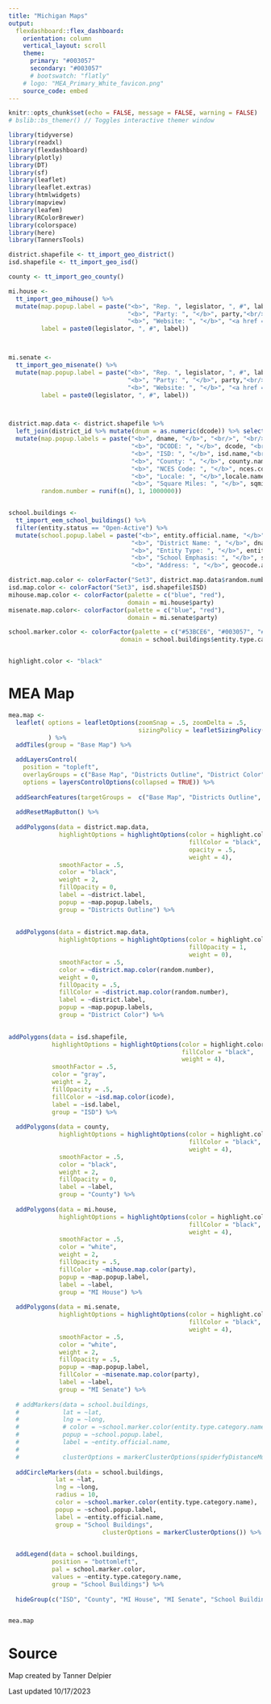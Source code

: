 ```yaml
---
title: "Michigan Maps"
output: 
  flexdashboard::flex_dashboard:
    orientation: column
    vertical_layout: scroll
    theme:
      primary: "#003057"
      secondary: "#003057"
      # bootswatch: "flatly"
    # logo: "MEA_Primary_White_favicon.png"
    source_code: embed
---
```




```r
knitr::opts_chunk$set(echo = FALSE, message = FALSE, warning = FALSE)
# bslib::bs_themer() // Toggles interactive themer window
```



```r

library(tidyverse)
library(readxl)
library(flexdashboard)
library(plotly)
library(DT)
library(sf)
library(leaflet)
library(leaflet.extras)
library(htmlwidgets)
library(mapview)
library(leafem)
library(RColorBrewer)
library(colorspace)
library(here)
library(TannersTools)

```

```r

district.shapefile <- tt_import_geo_district()
isd.shapefile <- tt_import_geo_isd()

county <- tt_import_geo_county()

mi.house <- 
  tt_import_geo_mihouse() %>% 
  mutate(map.popup.label = paste("<b>", "Rep. ", legislator, ", #", label, "</b>", "<br/>", 
                                 "<b>", "Party: ", "</b>", party,"<br/>",
                                 "<b>", "Website: ", "</b>", "<a href = \"", url, "\">", "click here", "</a>","<br/>"),
         label = paste0(legislator, ", #", label))



mi.senate <- 
  tt_import_geo_misenate() %>% 
  mutate(map.popup.label = paste("<b>", "Rep. ", legislator, ", #", label, "</b>", "<br/>", 
                                 "<b>", "Party: ", "</b>", party,"<br/>",
                                 "<b>", "Website: ", "</b>", "<a href = \"", url, "\">", "click here", "</a>","<br/>"),
         label = paste0(legislator, ", #", label))



district.map.data <- district.shapefile %>% 
  left_join(district_id %>% mutate(dnum = as.numeric(dcode)) %>% select(-dcode, -district.label), by = "dnum") %>% 
  mutate(map.popup.labels = paste("<b>", dname, "</b>", "<br/>", "<br/>",
                                  "<b>", "DCODE: ", "</b>", dcode, "<br/>",
                                  "<b>", "ISD: ", "</b>", isd.name,"<br/>",
                                  "<b>", "County: ", "</b>", county.name,"<br/>",
                                  "<b>", "NCES Code: ", "</b>", nces.code,"<br/>",
                                  "<b>", "Locale: ", "</b>",locale.name,"<br/>",
                                  "<b>", "Square Miles: ", "</b>", sqmiles),
         random.number = runif(n(), 1, 1000000))


school.buildings <- 
  tt_import_eem_school_buildings() %>% 
  filter(entity.status == "Open-Active") %>% 
  mutate(school.popup.label = paste("<b>", entity.official.name, "</b>", "<br/>", "<br/>",
                                  "<b>", "District Name: ", "</b>", dname, "<br/>",
                                  "<b>", "Entity Type: ", "</b>", entity.type.category.name,"<br/>",
                                  "<b>", "School Emphasis: ", "</b>", school.emphasis,"<br/>",
                                  "<b>", "Address: ", "</b>", geocode.address))


```


```r

district.map.color <- colorFactor("Set3", district.map.data$random.number) 
isd.map.color <- colorFactor("Set3", isd.shapefile$ISD) 
mihouse.map.color <- colorFactor(palette = c("blue", "red"),
                                 domain = mi.house$party)
misenate.map.color<- colorFactor(palette = c("blue", "red"),
                                 domain = mi.senate$party)

school.marker.color <- colorFactor(palette = c("#53BCE6", "#003057", "#D1608E", "#C2002F", "#F6BA47"),
                               domain = school.buildings$entity.type.category.name)


highlight.color <- "black"

```


# MEA Map
```r


mea.map <- 
  leaflet( options = leafletOptions(zoomSnap = .5, zoomDelta = .5, 
                                    sizingPolicy = leafletSizingPolicy(defaultWidth = "80%")),
           ) %>% 
  addTiles(group = "Base Map") %>% 

  addLayersControl(
    position = "topleft",
    overlayGroups = c("Base Map", "Districts Outline", "District Color", "ISD", "School Buildings", "County", "MI House", "MI Senate"),
    options = layersControlOptions(collapsed = TRUE)) %>%
  
  addSearchFeatures(targetGroups =  c("Base Map", "Districts Outline", "ISD", "County", "MI House", "MI Senate"), searchFeaturesOptions(zoom = 10)) %>% 
  
  addResetMapButton() %>%
  
  addPolygons(data = district.map.data,
              highlightOptions = highlightOptions(color = highlight.color, 
                                                  fillColor = "black",
                                                  opacity = .5, 
                                                  weight = 4),
              smoothFactor = .5,
              color = "black",
              weight = 2,
              fillOpacity = 0,
              label = ~district.label,
              popup = ~map.popup.labels,
              group = "Districts Outline") %>% 
 
  
  addPolygons(data = district.map.data,
              highlightOptions = highlightOptions(color = highlight.color, 
                                                  fillOpacity = 1, 
                                                  weight = 0),
              smoothFactor = .5,
              color = ~district.map.color(random.number),
              weight = 0,
              fillOpacity = .5,
              fillColor = ~district.map.color(random.number),
              label = ~district.label,
              popup = ~map.popup.labels,
              group = "District Color") %>% 
  

addPolygons(data = isd.shapefile,
            highlightOptions = highlightOptions(color = highlight.color, 
                                                fillColor = "black", 
                                                weight = 4),
            smoothFactor = .5,
            color = "gray",
            weight = 2,
            fillOpacity = .5,
            fillColor = ~isd.map.color(icode),
            label = ~isd.label,
            group = "ISD") %>% 
  
  addPolygons(data = county,
              highlightOptions = highlightOptions(color = highlight.color, 
                                                  fillColor = "black", 
                                                  weight = 4),
              smoothFactor = .5,
              color = "black",
              weight = 2,
              fillOpacity = 0,
              label = ~label,
              group = "County") %>% 
  
  addPolygons(data = mi.house,
              highlightOptions = highlightOptions(color = highlight.color, 
                                                  fillColor = "black", 
                                                  weight = 4),
              smoothFactor = .5,
              color = "white",
              weight = 2,
              fillOpacity = .5,
              fillColor = ~mihouse.map.color(party),
              popup = ~map.popup.label,
              label = ~label,
              group = "MI House") %>% 
  
  addPolygons(data = mi.senate,
              highlightOptions = highlightOptions(color = highlight.color, 
                                                  fillColor = "black", 
                                                  weight = 4),
              smoothFactor = .5,
              color = "white",
              weight = 2,
              fillOpacity = .5,
              popup = ~map.popup.label,
              fillColor = ~misenate.map.color(party),
              label = ~label,
              group = "MI Senate") %>% 
  
  # addMarkers(data = school.buildings,
  #            lat = ~lat,
  #            lng = ~long,
  #            # color = ~school.marker.color(entity.type.category.name),
  #            popup = ~school.popup.label,
  #            label = ~entity.official.name,
  # 
  #            clusterOptions = markerClusterOptions(spiderfyDistanceMultiplier=5)) %>% 
  
  addCircleMarkers(data = school.buildings,
             lat = ~lat,
             lng = ~long,
             radius = 10,
             color = ~school.marker.color(entity.type.category.name),
             popup = ~school.popup.label,
             label = ~entity.official.name,
             group = "School Buildings",
                          clusterOptions = markerClusterOptions()) %>%
  

  addLegend(data = school.buildings,
            position = "bottomleft",
            pal = school.marker.color,
            values = ~entity.type.category.name,
            group = "School Buildings") %>% 
  
  hideGroup(c("ISD", "County", "MI House", "MI Senate", "School Buildings"))


mea.map

```



# Source

Map created by Tanner Delpier


Last updated 10/17/2023